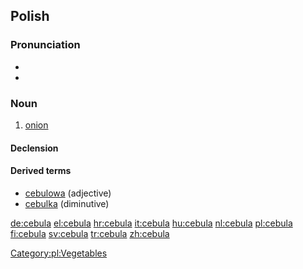 ==Polish==

===Pronunciation===
*{{audio|Pl-cebula.ogg|audio}}
* {{IPA|[t͡sɛˈbula]}}

===Noun===
{{infl|pl|noun|g=f}}

# [[onion]]

====Declension====
{{pl-decl-noun
|cebula|cebule
|cebuli|cebul
|cebuli|cebulom
|cebulę|cebule
|cebulą|cebulami
|cebuli|cebulach
|cebulo|cebule
}}

====Derived terms====
* [[cebulowa]] (adjective)
* [[cebulka]] (diminutive)

[[Category:pl:Vegetables]]

[[de:cebula]]
[[el:cebula]]
[[hr:cebula]]
[[it:cebula]]
[[hu:cebula]]
[[nl:cebula]]
[[pl:cebula]]
[[fi:cebula]]
[[sv:cebula]]
[[tr:cebula]]
[[zh:cebula]]